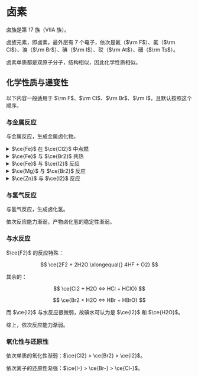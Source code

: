 
# 卤素

卤族是第 17 族（VIIA 族）。

卤族元素，即卤素，最外层有 7 个电子，依次是氟（$\rm F$）、氯（$\rm Cl$）、溴（$\rm Br$）、碘（$\rm I$）、砹（$\rm At$）、鿬（$\rm Ts$）。

卤素单质都是双原子分子，结构相似，因此化学性质相似。

## 化学性质与递变性

<Callout type="info">
  以下内容一般适用于 $\rm F$、$\rm Cl$、$\rm Br$、$\rm I$，且默认按照这个顺序。
</Callout>

### 与金属反应

与金属反应，生成金属卤化物。

<details>
  <summary>$\ce{Fe}$ 在 $\ce{Cl2}$ 中点燃</summary>
  $$
  \ce{2Fe + 3Cl2 \xlongequal{点燃} 2FeCl3}
  $$
</details>

<details>
  <summary>$\ce{Fe}$ 与 $\ce{Br2}$ 共热</summary>
  $$
  \ce{2Fe + 3Br2 \xlongequal{\triangle} 2FeBr3}
  $$
</details>

<details>
  <summary>$\ce{Fe}$ 与 $\ce{I2}$ 反应</summary>
  $$
  \ce{2Fe + I2 \xlongequal{\ce{H2O}} FeI2}
  $$
  这是一个放热反应，放出紫烟，以 $\ce{H2O}$ 为催化剂。
</details>

<details>
  <summary>$\ce{Mg}$ 与 $\ce{Br2}$ 反应</summary>
  $$
  \ce{Mg + Br2 \xlongequal{} MgBr2}
  $$
</details>

<details>
  <summary>$\ce{Zn}$ 与 $\ce{I2}$ 反应</summary>
  $$
  \ce{Zn + I2 \xlongequal{\ce{H2O}} ZnI2}
  $$
  这是一个放热反应，放出紫烟，以 $\ce{H2O}$ 为催化剂。
</details>

### 与氢气反应

与氢气反应，生成卤化氢。

依次反应能力渐弱，产物卤化氢的稳定性渐弱。

### 与水反应

$\ce{F2}$ 的反应特殊：

$$
\ce{2F2 + 2H2O \xlongequal{} 4HF + O2}
$$

其余的：

$$
\ce{Cl2 + H2O <=> HCl + HClO}
$$

$$
\ce{Br2 + H2O <=> HBr + HBrO}
$$

而 $\ce{I2}$ 与水反应很微弱，故碘水可认为是 $\ce{I2}$ 和 $\ce{H2O}$。

综上，依次反应能力渐弱。

### 氧化性与还原性

依次单质的氧化性渐弱：$\ce{Cl2} > \ce{Br2} > \ce{I2}$。

依次离子的还原性渐强：$\ce{I-} > \ce{Br-} > \ce{Cl-}$。
